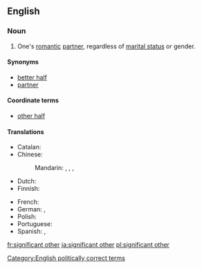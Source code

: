 ==English==

===Noun===
{{en-noun|sg=[[significant]] [[other]]}}

# {{informal}} One's [[romantic]] [[partner]], regardless of [[marital status]] or gender.

====Synonyms====
* [[better half]]
* [[partner]]

====Coordinate terms====
* [[other half]]

====Translations====
{{trans-top|romantic partner, regardless of marital status}}
* Catalan: {{t+|ca|parella|f}}
* Chinese:
*: Mandarin: {{t|cmn|對象|sc=Hani}}, {{t|cmn|对象|tr=duìxiàng|sc=Hani}}, {{t|cmn|愛人|sc=Hani}}, {{t|cmn|爱人|tr=àiren|sc=Hani}}
* Dutch: {{t-|nl|wederhelft|m|f}}
* Finnish: {{t+|fi|rakas}}
{{trans-mid}}
* French: {{t+|fr|moitié|f}} {{qualifier|literary}}
* German: {{t+|de|Lebensgefährte|m}}, {{t-|de|Lebensgefährtin|f}}
* Polish: {{t+|pl|sympatia|f}}
* Portuguese: {{t-|pt|cara-metade|f}}
* Spanish: {{t+|es|novio|m}}, {{t+|es|novia|f}}
{{trans-bottom}}

[[Category:English politically correct terms]]

[[fr:significant other]]
[[ja:significant other]]
[[pl:significant other]]